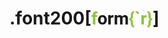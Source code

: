 # .font200[<span style="font-family: Roboto,Arial,sans-serif;"><span style="color: #8dc63f;">f</span>orm<span style="color: #8dc63f;">{`r}</span></span>]
